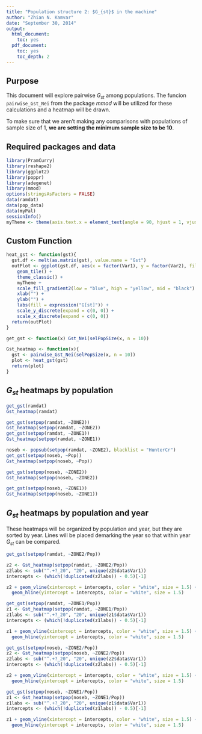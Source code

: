 ```yaml
---
title: "Population structure 2: $G_{st}$ in the machine"
author: "Zhian N. Kamvar"
date: "September 30, 2014"
output:
  html_document:
    toc: yes
  pdf_document:
    toc: yes
    toc_depth: 2
---
```


Purpose
-------

This document will explore pairwise $G_{st}$ among populations. The funcion
`pairwise_Gst_Nei` from the package *mmod* will be utilized for these 
calculations and a heatmap will be drawn. 

To make sure that we aren't making any comparisons with populations of sample
size of 1, **we are setting the minimum sample size to be 10**. 

Required packages and data
--------

```r
library(PramCurry)
library(reshape2)
library(ggplot2)
library(poppr)
library(adegenet)
library(mmod)
options(stringsAsFactors = FALSE)
data(ramdat)
data(pop_data)
data(myPal)
sessionInfo()
myTheme <- theme(axis.text.x = element_text(angle = 90, hjust = 1, vjust = 0.5))
```

Custom Function
--------

```r
heat_gst <- function(gst){
  gst.df <- melt(as.matrix(gst), value.name = "Gst")
  outPlot <- ggplot(gst.df, aes(x = factor(Var1), y = factor(Var2), fill = Gst)) +
    geom_tile() +
    theme_classic() +
    myTheme +
    scale_fill_gradient2(low = "blue", high = "yellow", mid = "black") +
    xlab("") +
    ylab("") +
    labs(fill = expression("G[st]")) +
    scale_y_discrete(expand = c(0, 0)) +
    scale_x_discrete(expand = c(0, 0))
  return(outPlot)
}

get_gst <- function(x) Gst_Nei(selPopSize(x, n = 10))

Gst_heatmap <- function(x){
  gst <- pairwise_Gst_Nei(selPopSize(x, n = 10))
  plot <- heat_gst(gst)
  return(plot)
}
```

$G_{st}$ heatmaps by population
-------

```r
get_gst(ramdat)
Gst_heatmap(ramdat)
```

```r
get_gst(setpop(ramdat, ~ZONE2))
Gst_heatmap(setpop(ramdat, ~ZONE2))
get_gst(setpop(ramdat, ~ZONE1))
Gst_heatmap(setpop(ramdat, ~ZONE1))
```

```r
noseb <- popsub(setpop(ramdat, ~ZONE2), blacklist = "HunterCr")
get_gst(setpop(noseb, ~Pop))
Gst_heatmap(setpop(noseb, ~Pop))
```

```r

get_gst(setpop(noseb, ~ZONE2))
Gst_heatmap(setpop(noseb, ~ZONE2))

get_gst(setpop(noseb, ~ZONE1))
Gst_heatmap(setpop(noseb, ~ZONE1))
```


$G_{st}$ heatmaps by population and year
------

These heatmaps will be organized by population and year, but they are 
sorted by year. Lines will be placed demarking the year so that within 
year $G_{st}$ can be compared. 


```r
get_gst(setpop(ramdat, ~ZONE2/Pop))

z2 <- Gst_heatmap(setpop(ramdat, ~ZONE2/Pop))
z2labs <- sub("^.+?_20", "20", unique(z2$data$Var1))
intercepts <- (which(!duplicated(z2labs)) - 0.5)[-1]

z2 + geom_vline(xintercept = intercepts, color = "white", size = 1.5) + 
  geom_hline(yintercept = intercepts, color = "white", size = 1.5)

get_gst(setpop(ramdat, ~ZONE1/Pop))
z1 <- Gst_heatmap(setpop(ramdat, ~ZONE1/Pop))
z1labs <- sub("^.+?_20", "20", unique(z1$data$Var1))
intercepts <- (which(!duplicated(z1labs)) - 0.5)[-1]

z1 + geom_vline(xintercept = intercepts, color = "white", size = 1.5) + 
  geom_hline(yintercept = intercepts, color = "white", size = 1.5)
```


```r

get_gst(setpop(noseb, ~ZONE2/Pop))
z2 <- Gst_heatmap(setpop(noseb, ~ZONE2/Pop))
z2labs <- sub("^.+?_20", "20", unique(z2$data$Var1))
intercepts <- (which(!duplicated(z2labs)) - 0.5)[-1]

z2 + geom_vline(xintercept = intercepts, color = "white", size = 1.5) + 
  geom_hline(yintercept = intercepts, color = "white", size = 1.5)

get_gst(setpop(noseb, ~ZONE1/Pop))
z1 <- Gst_heatmap(setpop(noseb, ~ZONE1/Pop))
z1labs <- sub("^.+?_20", "20", unique(z1$data$Var1))
intercepts <- (which(!duplicated(z1labs)) - 0.5)[-1]

z1 + geom_vline(xintercept = intercepts, color = "white", size = 1.5) + 
  geom_hline(yintercept = intercepts, color = "white", size = 1.5)
```



